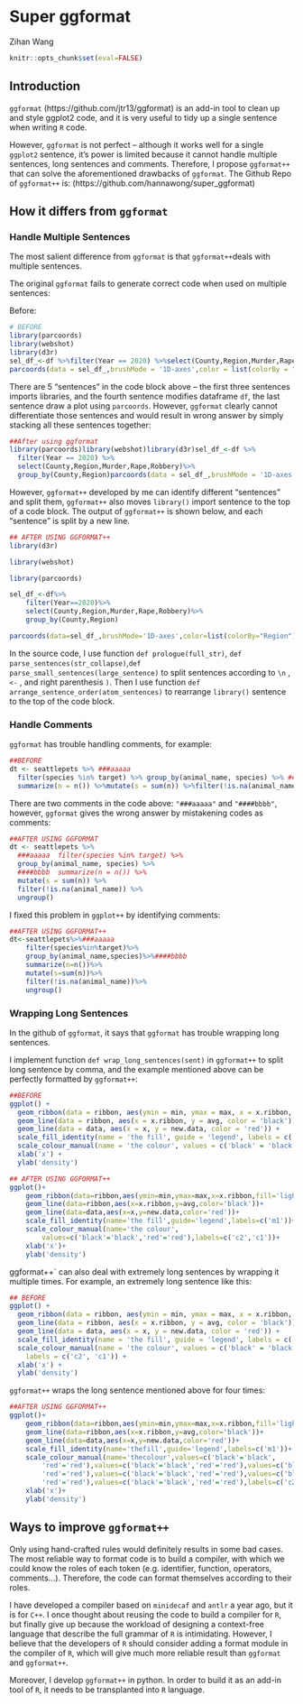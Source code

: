 # Super ggformat

Zihan Wang

```r
knitr::opts_chunk$set(eval=FALSE)
```

## Introduction

`ggformat` (https://github.com/jtr13/ggformat) is an add-in tool to clean up and style ggplot2 code, and it is very useful to tidy up a single sentence when writing `R` code. 

However, `ggformat` is not perfect -- although it works well for a single `ggplot2` sentence, it's power is limited because it cannot handle multiple sentences, long sentences and comments. Therefore, I propose `ggformat++` that can solve the aforementioned drawbacks of `ggformat`. The Github Repo of `ggformat++` is: (https://github.com/hannawong/super_ggformat)


## How it differs from `ggformat`

### Handle Multiple Sentences

The most salient difference from `ggformat` is that `ggformat++`deals with multiple sentences. 

The original `ggformat` fails to generate correct code when used on multiple sentences: 

Before:

```r
# BEFORE
library(parcoords)
library(webshot)
library(d3r)
sel_df_<-df %>%filter(Year == 2020) %>%select(County,Region,Murder,Rape,Robbery)%>%group_by(County,Region)
parcoords(data = sel_df_,brushMode = '1D-axes',color = list(colorBy = "Region"),queue = TRUE,withD3 = TRUE)
```

There are 5 "sentences" in the code block above -- the first three sentences imports libraries, and the fourth sentence modifies dataframe `df`, the last sentence draw a plot using `parcoords`. However, `ggformat` clearly cannot differentiate those sentences and would result in wrong answer by simply stacking all these sentences together:

```r
##After using ggformat
library(parcoords)library(webshot)library(d3r)sel_df_<-df %>%
  filter(Year == 2020) %>%
  select(County,Region,Murder,Rape,Robbery)%>%
  group_by(County,Region)parcoords(data = sel_df_,brushMode = '1D-axes',color = list(colorBy = "Region"),queue = TRUE,withD3 = TRUE)
```

However, `ggformat++` developed by me can identify different "sentences" and split them, `ggformat++` also moves `library()` import sentence to the top of a code block. The output of `ggformat++` is shown below, and each "sentence" is split by a new line. 

```r
## AFTER USING GGFORMAT++
library(d3r)

library(webshot)

library(parcoords)

sel_df_<-df%>%
	filter(Year==2020)%>%
	select(County,Region,Murder,Rape,Robbery)%>%
	group_by(County,Region)

parcoords(data=sel_df_,brushMode='1D-axes',color=list(colorBy="Region"),queue=TRUE,withD3=TRUE)
```


In the source code, I use function `def prologue(full_str)`, `def parse_sentences(str_collapse)`,`def parse_small_sentences(large_sentence)` to split sentences according to  `\n` , `<-` , and right parenthesis `)`. Then I use function `def arrange_sentence_order(atom_sentences)` to rearrange `library()` sentence to the top of the code block.

### Handle Comments

`ggformat` has trouble handling comments, for example:
```r
##BEFORE
dt <- seattlepets %>% ###aaaaa
  filter(species %in% target) %>% group_by(animal_name, species) %>% ####bbbb
  summarize(n = n()) %>%mutate(s = sum(n)) %>%filter(!is.na(animal_name)) %>%ungroup()
```

There are two comments in the code above: `"###aaaaa"` and `"####bbbb"`, however, `ggformat` gives the wrong answer by mistakening codes as comments:

```r
##AFTER USING GGFORMAT
dt <- seattlepets %>%
  ###aaaaa  filter(species %in% target) %>%
  group_by(animal_name, species) %>%
  ####bbbb  summarize(n = n()) %>%
  mutate(s = sum(n)) %>%
  filter(!is.na(animal_name)) %>%
  ungroup()
```

I fixed this problem in `ggplot++` by identifying comments:

```r
##AFTER USING GGFORMAT++
dt<-seattlepets%>%###aaaaa
	filter(species%in%target)%>%
	group_by(animal_name,species)%>%####bbbb
	summarize(n=n())%>%
	mutate(s=sum(n))%>%
	filter(!is.na(animal_name))%>%
	ungroup()
```

### Wrapping Long Sentences

In the github of `ggformat`, it says that `ggformat` has trouble wrapping long sentences.


I implement function `def wrap_long_sentences(sent)` in `ggformat++` to split long sentence by comma, and the example mentioned above can be perfectly formatted by `ggformat++`:
```r
##BEFORE
ggplot() +
  geom_ribbon(data = ribbon, aes(ymin = min, ymax = max, x = x.ribbon, fill = 'lightgreen')) +
  geom_line(data = ribbon, aes(x = x.ribbon, y = avg, color = 'black')) +
  geom_line(data = data, aes(x = x, y = new.data, color = 'red')) +
  scale_fill_identity(name = 'the fill', guide = 'legend', labels = c('m1')) +
  scale_colour_manual(name = 'the colour', values = c('black' = 'black', 'red' = 'red'), labels = c('c2', 'c1')) +
  xlab('x') +
  ylab('density')
```


```r
## AFTER USING GGFORMAT++
ggplot()+
	geom_ribbon(data=ribbon,aes(ymin=min,ymax=max,x=x.ribbon,fill='lightgreen'))+
	geom_line(data=ribbon,aes(x=x.ribbon,y=avg,color='black'))+
	geom_line(data=data,aes(x=x,y=new.data,color='red'))+
	scale_fill_identity(name='the fill',guide='legend',labels=c('m1'))+
	scale_colour_manual(name='the colour',
		values=c('black'='black','red'='red'),labels=c('c2','c1'))+
	xlab('x')+
	ylab('density')
```

ggformat++` can also deal with extremely long sentences by wrapping it multiple times. For example, an extremely long sentence like this:

```r
## BEFORE
ggplot() +
  geom_ribbon(data = ribbon, aes(ymin = min, ymax = max, x = x.ribbon, fill = 'lightgreen')) +
  geom_line(data = ribbon, aes(x = x.ribbon, y = avg, color = 'black')) +
  geom_line(data = data, aes(x = x, y = new.data, color = 'red')) +
  scale_fill_identity(name = 'the fill', guide = 'legend', labels = c('m1')) +
  scale_colour_manual(name = 'the colour', values = c('black' = 'black', 'red' = 'red'),values = c('black' = 'black', 'red' = 'red'),values = c('black' = 'black', 'red' = 'red'),values = c('black' = 'black', 'red' = 'red'),values = c('black' = 'black', 'red' = 'red'),values = c('black' = 'black', 'red' = 'red'),
    labels = c('c2', 'c1')) +
  xlab('x') +
  ylab('density')
```

`ggformat++` wraps the long sentence mentioned above for four times:

```r
##AFTER USING GGFORMAT++
ggplot()+
	geom_ribbon(data=ribbon,aes(ymin=min,ymax=max,x=x.ribbon,fill='lightgreen'))+
	geom_line(data=ribbon,aes(x=x.ribbon,y=avg,color='black'))+
	geom_line(data=data,aes(x=x,y=new.data,color='red'))+
	scale_fill_identity(name='thefill',guide='legend',labels=c('m1'))+
	scale_colour_manual(name='thecolour',values=c('black'='black',
		'red'='red'),values=c('black'='black','red'='red'),values=c('black'='black',
		'red'='red'),values=c('black'='black','red'='red'),values=c('black'='black',
		'red'='red'),values=c('black'='black','red'='red'),labels=c('c2','c1'))+
	xlab('x')+
	ylab('density')
```

## Ways to improve `ggformat++`

Only using hand-crafted rules would definitely results in some bad cases. The most reliable way to format code is to build a compiler, with which we could know the roles of each token (e.g. identifier, function, operators, comments...). Therefore, the code can format themselves according to their roles. 

I have developed a compiler based on `minidecaf` and `antlr` a year ago, but it is for `C++`. I once thought about reusing the code to build a compiler for `R`, but finally give up because the workload of designing a context-free language that describe the full grammar of `R` is intimidating. However, I believe that the developers of `R` should consider adding a format module in the compiler of `R`, which will give much more reliable result than `ggformat` and `ggformat++`. 

Moreover, I develop `ggformat++` in python. In order to build it as an add-in tool of `R`, it needs to be transplanted into `R` language. 
